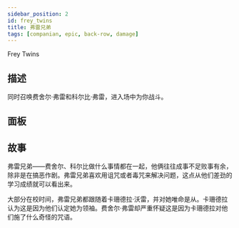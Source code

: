 ```yaml
---
sidebar_position: 2
id: frey_twins
title: 弗雷兄弟
tags: [companian, epic, back-row, damage]
---
```


Frey Twins

<!--truncate-->



<CardBasics cardKey={id}/>


## 描述

同时召唤费舍尔·弗雷和科尔比·弗雷，进入场中为你战斗。

## 面板


<LevelComponent/>


<CardDynamicTable cardKey={id}/>


<CardComplexTable cardKey={id}/>





## 故事

弗雷兄弟——费舍尔、科尔比做什么事情都在一起，他俩往往成事不足败事有余，除非是在搞恶作剧。弗雷兄弟喜欢用诅咒或者毒咒来解决问题，这点从他们差劲的学习成绩就可以看出来。

大部分在校时间，弗雷兄弟都跟随着卡珊德拉·沃雷，并对她唯命是从。卡珊德拉认为这是因为他们认定她为领袖。费舍尔·弗雷却严重怀疑这是因为卡珊德拉对他们施了什么奇怪的咒语。




